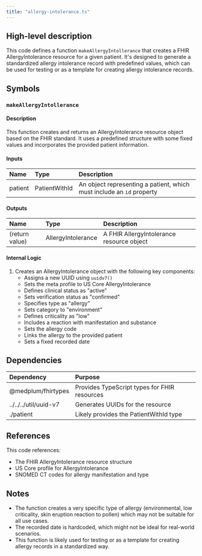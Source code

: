 ```yaml
---
title: "allergy-intolerance.ts"
---
```


## High-level description
This code defines a function `makeAllergyIntollerance` that creates a FHIR AllergyIntolerance resource for a given patient. It's designed to generate a standardized allergy intolerance record with predefined values, which can be used for testing or as a template for creating allergy intolerance records.

## Symbols

### `makeAllergyIntollerance`
#### Description
This function creates and returns an AllergyIntolerance resource object based on the FHIR standard. It uses a predefined structure with some fixed values and incorporates the provided patient information.

#### Inputs
| Name | Type | Description |
|:-----|:-----|:------------|
| patient | PatientWithId | An object representing a patient, which must include an `id` property |

#### Outputs
| Name | Type | Description |
|:-----|:-----|:------------|
| (return value) | AllergyIntolerance | A FHIR AllergyIntolerance resource object |

#### Internal Logic
1. Creates an AllergyIntolerance object with the following key components:
   - Assigns a new UUID using `uuidv7()`
   - Sets the meta profile to US Core AllergyIntolerance
   - Defines clinical status as "active"
   - Sets verification status as "confirmed"
   - Specifies type as "allergy"
   - Sets category to "environment"
   - Defines criticality as "low"
   - Includes a reaction with manifestation and substance
   - Sets the allergy code
   - Links the allergy to the provided patient
   - Sets a fixed recorded date

## Dependencies
| Dependency | Purpose |
|:-----------|:--------|
| @medplum/fhirtypes | Provides TypeScript types for FHIR resources |
| ../../../util/uuid-v7 | Generates UUIDs for the resource |
| ./patient | Likely provides the PatientWithId type |

## References
This code references:
- The FHIR AllergyIntolerance resource structure
- US Core profile for AllergyIntolerance
- SNOMED CT codes for allergy manifestation and type

## Notes
- The function creates a very specific type of allergy (environmental, low criticality, skin eruption reaction to pollen) which may not be suitable for all use cases.
- The recorded date is hardcoded, which might not be ideal for real-world scenarios.
- This function is likely used for testing or as a template for creating allergy records in a standardized way.